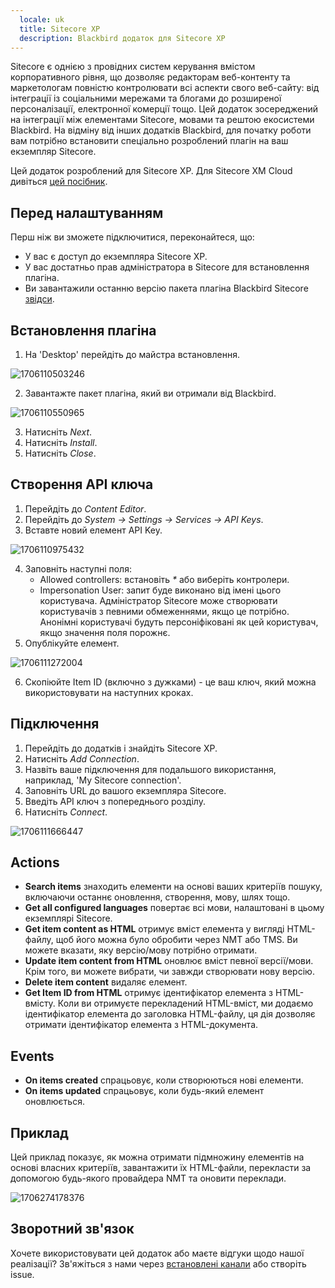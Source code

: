 ```yaml
---
  locale: uk
  title: Sitecore XP
  description: Blackbird додаток для Sitecore XP
---
```


<LinkCard title="Переглянути на Github" target="_blank" href="https://github.com/bb-io/Sitecore" icon="github" />

Sitecore є однією з провідних систем керування вмістом корпоративного рівня, що дозволяє редакторам веб-контенту та маркетологам повністю контролювати всі аспекти свого веб-сайту: від інтеграції із соціальними мережами та блогами до розширеної персоналізації, електронної комерції тощо. Цей додаток зосереджений на інтеграції між елементами Sitecore, мовами та рештою екосистеми Blackbird. На відміну від інших додатків Blackbird, для початку роботи вам потрібно встановити спеціально розроблений плагін на ваш екземпляр Sitecore.

Цей додаток розроблений для Sitecore XP. Для Sitecore XM Cloud дивіться [цей посібник](../apps/sitecore-xm-cloud/).

## Перед налаштуванням

Перш ніж ви зможете підключитися, переконайтеся, що:

- У вас є доступ до екземпляра Sitecore XP.
- У вас достатньо прав адміністратора в Sitecore для встановлення плагіна.
- Ви завантажили останню версію пакета плагіна Blackbird Sitecore [звідси](../sitecore/package.zip).

## Встановлення плагіна

1. На 'Desktop' перейдіть до майстра встановлення.

![1706110503246](https://raw.githubusercontent.com/bb-io/Sitecore/main/image/README/1706110503246.png)

2. Завантажте пакет плагіна, який ви отримали від Blackbird.

![1706110550965](https://raw.githubusercontent.com/bb-io/Sitecore/main/image/README/1706110550965.png)

3. Натисніть _Next_.
4. Натисніть _Install_.
5. Натисніть _Close_.

## Створення API ключа

1. Перейдіть до _Content Editor_.
2. Перейдіть до _System -> Settings -> Services -> API Keys_.
3. Вставте новий елемент API Key.

![1706110975432](https://raw.githubusercontent.com/bb-io/Sitecore/main/image/README/1706110975432.png)

4. Заповніть наступні поля:
   - Allowed controllers: встановіть _\*_ або виберіть контролери.
   - Impersonation User: запит буде виконано від імені цього користувача. Адміністратор Sitecore може створювати користувачів з певними обмеженнями, якщо це потрібно. Анонімні користувачі будуть персоніфіковані як цей користувач, якщо значення поля порожнє.
5. Опублікуйте елемент.

![1706111272004](https://raw.githubusercontent.com/bb-io/Sitecore/main/image/README/1706111272004.png)

6. Скопіюйте Item ID (включно з дужками) - це ваш ключ, який можна використовувати на наступних кроках.

## Підключення

1. Перейдіть до додатків і знайдіть Sitecore XP.
2. Натисніть _Add Connection_.
3. Назвіть ваше підключення для подальшого використання, наприклад, 'My Sitecore connection'.
4. Заповніть URL до вашого екземпляра Sitecore.
5. Введіть API ключ з попереднього розділу.
6. Натисніть _Connect_.

![1706111666447](https://raw.githubusercontent.com/bb-io/Sitecore/main/image/README/1706111666447.png)

## Actions

- **Search items** знаходить елементи на основі ваших критеріїв пошуку, включаючи останнє оновлення, створення, мову, шлях тощо.
- **Get all configured languages** повертає всі мови, налаштовані в цьому екземплярі Sitecore.
- **Get item content as HTML** отримує вміст елемента у вигляді HTML-файлу, щоб його можна було обробити через NMT або TMS. Ви можете вказати, яку версію/мову потрібно отримати.
- **Update item content from HTML** оновлює вміст певної версії/мови. Крім того, ви можете вибрати, чи завжди створювати нову версію.
- **Delete item content** видаляє елемент.
- **Get Item ID from HTML** отримує ідентифікатор елемента з HTML-вмісту. Коли ви отримуєте перекладений HTML-вміст, ми додаємо ідентифікатор елемента до заголовка HTML-файлу, ця дія дозволяє отримати ідентифікатор елемента з HTML-документа.

## Events

- **On items created** спрацьовує, коли створюються нові елементи.
- **On items updated** спрацьовує, коли будь-який елемент оновлюється.

## Приклад

Цей приклад показує, як можна отримати підмножину елементів на основі власних критеріїв, завантажити їх HTML-файли, перекласти за допомогою будь-якого провайдера NMT та оновити переклади.

![1706274178376](https://raw.githubusercontent.com/bb-io/Sitecore/main/image/README/1706274178376.png)

## Зворотний зв'язок

Хочете використовувати цей додаток або маєте відгуки щодо нашої реалізації? Зв'яжіться з нами через [встановлені канали](https://www.blackbird.io/) або створіть issue.
